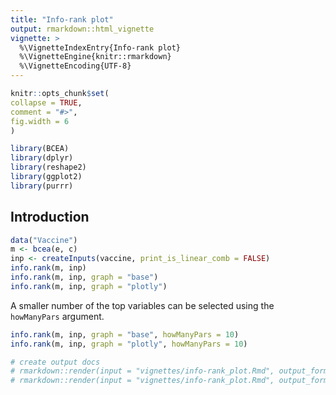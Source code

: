 ```yaml
---
title: "Info-rank plot"
output: rmarkdown::html_vignette
vignette: >
  %\VignetteIndexEntry{Info-rank plot}
  %\VignetteEngine{knitr::rmarkdown}
  %\VignetteEncoding{UTF-8}
---
```

  
```r
knitr::opts_chunk$set(
collapse = TRUE,
comment = "#>",
fig.width = 6
)
```

```r
library(BCEA)
library(dplyr)
library(reshape2)
library(ggplot2)
library(purrr)
```


<!-- ##TODO... -->

## Introduction

```r
data("Vaccine")
m <- bcea(e, c)
inp <- createInputs(vaccine, print_is_linear_comb = FALSE)
info.rank(m, inp)
info.rank(m, inp, graph = "base")
info.rank(m, inp, graph = "plotly")
```

A smaller number of the top variables can be selected using the `howManyPars` argument.

```r
info.rank(m, inp, graph = "base", howManyPars = 10)
info.rank(m, inp, graph = "plotly", howManyPars = 10)
```

```r
# create output docs
# rmarkdown::render(input = "vignettes/info-rank_plot.Rmd", output_format = "pdf_document", output_dir = "vignettes")
# rmarkdown::render(input = "vignettes/info-rank_plot.Rmd", output_format = "html_document", output_dir = "vignettes")
```
